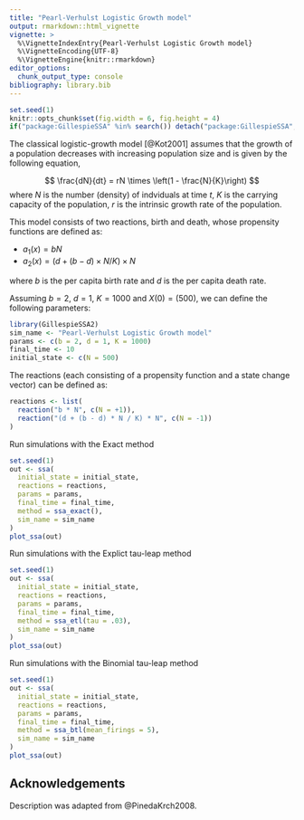 ```yaml
---
title: "Pearl-Verhulst Logistic Growth model"
output: rmarkdown::html_vignette
vignette: >
  %\VignetteIndexEntry{Pearl-Verhulst Logistic Growth model}
  %\VignetteEncoding{UTF-8}
  %\VignetteEngine{knitr::rmarkdown}
editor_options: 
  chunk_output_type: console
bibliography: library.bib
---
```


<!-- github markdown built using 
rmarkdown::render("vignettes/logistic_growth.Rmd", output_format = "github_document")
-->

```r
set.seed(1)
knitr::opts_chunk$set(fig.width = 6, fig.height = 4)
if("package:GillespieSSA" %in% search()) detach("package:GillespieSSA", unload=TRUE) 
```

The classical logistic-growth model [@Kot2001] assumes that the growth of a population decreases with
increasing population size and is given by the following equation,

$$
\frac{dN}{dt} = rN \times \left(1 - \frac{N}{K}\right)
$$
where
$N$ is the number (density) of indviduals at time $t$, 
$K$ is the carrying capacity of the population, 
$r$ is the intrinsic growth rate of the population.

This model consists of two reactions, birth and death, whose propensity functions
are defined as: 

* $a_1(x) = bN$
* $a_2(x) = (d + (b - d) \times N / K) \times N$

where $b$ is the per capita birth rate and $d$ is the per capita death rate.

Assuming $b=2$, $d=1$, $K=1000$ and $X(0)=(500)$, we can define the following parameters:

```r
library(GillespieSSA2)
sim_name <- "Pearl-Verhulst Logistic Growth model"
params <- c(b = 2, d = 1, K = 1000)
final_time <- 10
initial_state <- c(N = 500)
```

The reactions (each consisting of a propensity function and a state change vector)
can be defined as:
```r
reactions <- list(
  reaction("b * N", c(N = +1)),
  reaction("(d + (b - d) * N / K) * N", c(N = -1))
)
```

Run simulations with the Exact method
```r
set.seed(1)
out <- ssa(
  initial_state = initial_state,
  reactions = reactions,
  params = params,
  final_time = final_time,
  method = ssa_exact(),
  sim_name = sim_name
) 
plot_ssa(out)
```

Run simulations with the Explict tau-leap method
```r
set.seed(1)
out <- ssa(
  initial_state = initial_state,
  reactions = reactions,
  params = params,
  final_time = final_time,
  method = ssa_etl(tau = .03),
  sim_name = sim_name
) 
plot_ssa(out)
```

Run simulations with the Binomial tau-leap method
```r
set.seed(1)
out <- ssa(
  initial_state = initial_state,
  reactions = reactions,
  params = params,
  final_time = final_time,
  method = ssa_btl(mean_firings = 5),
  sim_name = sim_name
) 
plot_ssa(out)
```

## Acknowledgements

Description was adapted from @PinedaKrch2008.
